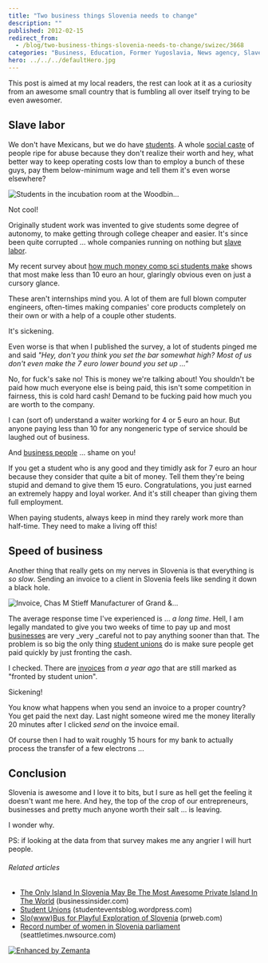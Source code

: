 ```yaml
---
title: "Two business things Slovenia needs to change"
description: ""
published: 2012-02-15
redirect_from:
  - /blog/two-business-things-slovenia-needs-to-change/swizec/3668
categories: "Business, Education, Former Yugoslavia, News agency, Slavery, Slovenia, Student, Student Unions, Uncategorized"
hero: ../../../defaultHero.jpg
---
```


This post is aimed at my local readers, the rest can look at it as a curiosity from an awesome small country that is fumbling all over itself trying to be even awesomer.

## Slave labor

We don't have Mexicans, but we do have [students](http://en.wikipedia.org/wiki/Student "Student"). A whole [social caste](http://en.wikipedia.org/wiki/Caste "Caste") of people ripe for abuse because they don't realize their worth and hey, what better way to keep operating costs low than to employ a bunch of these guys, pay them below-minimum wage and tell them it's even worse elsewhere?

![Students in the incubation room at the Woodbin...](https://swizec.com/wp-content/uploads/2012/02/4296232936_fb73460a56_m12.jpg "Students in the incubation room at the Woodbin...")

Not cool!

Originally student work was invented to give students some degree of autonomy, to make getting through college cheaper and easier. It's since been quite corrupted ... whole companies running on nothing but [slave labor](http://en.wikipedia.org/wiki/Slavery "Slavery").

My recent survey about [how much money comp sci students make](http://swiz.ec/yhzzr7) shows that most make less than 10 euro an hour, glaringly obvious even on just a cursory glance.

These aren't internships mind you. A lot of them are full blown computer engineers, often-times making companies' core products completely on their own or with a help of a couple other students.

It's sickening.

Even worse is that when I published the survey, a lot of students pinged me and said _"Hey, don't you think you set the bar somewhat high? Most of us don't even make the 7 euro lower bound you set up ..."_

No, for fuck's sake no! This is money we're talking about! You shouldn't be paid how much everyone else is being paid, this isn't some competition in fairness, this is cold hard cash! Demand to be fucking paid how much you are worth to the company.

I can (sort of) understand a waiter working for 4 or 5 euro an hour. But anyone paying less than 10 for any nongeneric type of service should be laughed out of business.

And [business people](http://en.wikipedia.org/wiki/Businessperson "Businessperson") ... shame on you!

If you get a student who is any good and they timidly ask for 7 euro an hour because they consider that quite a bit of money. Tell them they're being stupid and demand to give them 15 euro. Congratulations, you just earned an extremely happy and loyal worker. And it's still cheaper than giving them full employment.

When paying students, always keep in mind they rarely work more than half-time. They need to make a living off this!

## Speed of business

Another thing that really gets on my nerves in Slovenia is that everything is _so slow_. Sending an invoice to a client in Slovenia feels like sending it down a black hole.

![Invoice, Chas M Stieff Manufacturer of Grand &...](https://swizec.com/wp-content/uploads/2012/02/2342478549_6175f46fd8_m13.jpg "Invoice, Chas M Stieff Manufacturer of Grand &...")

The average response time I've experienced is ... _a long time_. Hell, I am legally mandated to give you two weeks of time to pay up and most [businesses](http://en.wikipedia.org/wiki/Business "Business") are very \_very \_careful not to pay anything sooner than that. The problem is so big the only thing [student unions](http://en.wikipedia.org/wiki/Students%27_union "Students' union") do is make sure people get paid quickly by just fronting the cash.

I checked. There are [invoices](http://en.wikipedia.org/wiki/Invoice "Invoice") from _a year ago_ that are still marked as "fronted by student union".

Sickening!

You know what happens when you send an invoice to a proper country? You get paid the next day. Last night someone wired me the money literally 20 minutes after I clicked _send_ on the invoice email.

Of course then I had to wait roughly 15 hours for my bank to actually process the transfer of a few electrons ...

## Conclusion

Slovenia is awesome and I love it to bits, but I sure as hell get the feeling it doesn't want me here. And hey, the top of the crop of our entrepreneurs, businesses and pretty much anyone worth their salt ... is leaving.

I wonder why.

PS: if looking at the data from that survey makes me any angrier I will hurt people.

###### Related articles

- [The Only Island In Slovenia May Be The Most Awesome Private Island In The World](http://www.businessinsider.com/the-only-island-in-slovenia-may-be-the-most-awesome-private-island-in-the-world-2012-2) (businessinsider.com)
- [Student Unions](http://studenteventsblog.wordpress.com/2012/02/06/student-unions/) (studenteventsblog.wordpress.com)
- [Slo(www)Bus for Playful Exploration of Slovenia](http://www.prweb.com/releases/2011/7/prweb8649378.htm) (prweb.com)
- [Record number of women in Slovenia parliament](http://seattletimes.nwsource.com/html/nationworld/2016937139_apeusloveniawomenmps.html?syndication=rss) (seattletimes.nwsource.com)

[![Enhanced by Zemanta](https://img.zemanta.com/zemified_e.png?x-id=51092f8d-c661-4e48-aea8-c95c26dac146)](http://www.zemanta.com/ "Enhanced by Zemanta")
